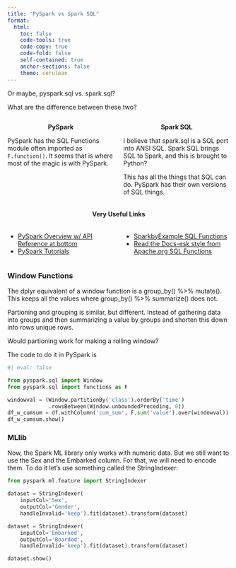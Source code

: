 ```yaml
---
title: "PySpark vs Spark SQL"
format: 
  html:
    toc: false
    code-tools: true  
    code-copy: true
    code-fold: false
    self-contained: true
    anchor-sections: false
    theme: cerulean
---
```


Or maybe, pyspark.sql vs. spark.sql?

What are the difference between these two? 

<!-- Here starts the section of the comparisons of the two in column format -->


:::::::::::::: {.columns}
::: {.column width="50%"}

<p align="center">__PySpark__</p>

PySpark has the SQL Functions module often imported as `F.function()`. It seems that is where most of the magic is with PySpark. 


:::
::: {.column width="50%"}

<p align="center">__Spark SQL__</p>


I believe that spark.sql is a SQL port into ANSI SQL. Spark SQL brings SQL to Spark, and this is brought to Python? 

This has all the things that SQL can do. PySpark has their own versions of SQL things. 

:::
::::::::::::::


<h4 align="center">Very Useful Links</h4>

:::::::::::::: {.columns}
::: {.column width="50%"}


- [PySpark Overview w/ API Reference at bottom](https://sparkbyexamples.com/pyspark-tutorial/)
- [PySpark Tutorials](https://sparkbyexamples.com/category/pyspark/)

:::
::: {.column width="50%"}



- [SparkbyExample SQL Functions](https://sparkbyexamples.com/spark/spark-sql-functions/)
- [Read the Docs-esk style from Apache.org SQL Functions](https://sparkbyexamples.com/spark/spark-sql-functions/)

:::
::::::::::::::



### Window Functions


The dplyr equivalent of a window function is a group_by() %>% mutate(). This keeps all the values where group_by() %>% summarize() does not. 

Partioning and grouping is similar, but different. Instead of gathering data into groups and then summarizing a value by groups and shorten this down into rows unique rows.

Would partioning work for making a rolling window?

The code to do it in PySpark is 

```python
#| eval: false

from pyspark.sql import Window
from pyspark.sql import functions as F

windowval = (Window.partitionBy('class').orderBy('time')
             .rowsBetween(Window.unboundedPreceding, 0))
df_w_cumsum = df.withColumn('cum_sum', F.sum('value').over(windowval))
df_w_cumsum.show()


```


### MLlib


Now, the Spark ML library only works with numeric data. But we still want to use the Sex and the Embarked column. For that, we will need to encode them. To do it let’s use something called the StringIndexer:


```python
from pyspark.ml.feature import StringIndexer

dataset = StringIndexer(
    inputCol='Sex', 
    outputCol='Gender', 
    handleInvalid='keep').fit(dataset).transform(dataset)

dataset = StringIndexer(
    inputCol='Embarked', 
    outputCol='Boarded', 
    handleInvalid='keep').fit(dataset).transform(dataset)

dataset.show()
```
